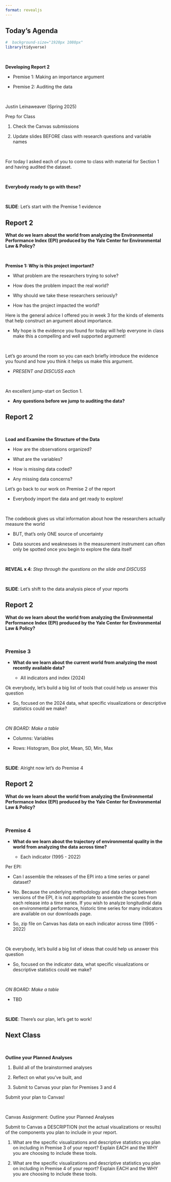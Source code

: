 ```yaml
---
format: revealjs
---
```


## Today's Agenda {background-image="Images/background-data_blue_v4.png" .center}

```r
#  background-size="1920px 1080px"
library(tidyverse)

```

<br>

::: {.r-fit-text}

**Developing Report 2**

- Premise 1: Making an importance argument

- Premise 2: Auditing the data

:::

<br>

::: r-stack
Justin Leinaweaver (Spring 2025)
:::

::: notes
Prep for Class

1. Check the Canvas submissions

2. Update slides BEFORE class with research questions and variable names 

<br>

For today I asked each of you to come to class with material for Section 1 and having audited the dataset.

<br>

**Everybody ready to go with these?**

<br>

**SLIDE**: Let's start with the Premise 1 evidence
:::



## Report 2 {background-image="Images/background-data_blue_v4.png" .center}

**What do we learn about the world from analyzing the Environmental Performance Index (EPI) produced by the Yale Center for Environmental Law & Policy?**

<br>

**Premise 1: Why is this project important?**

- What problem are the researchers trying to solve?

- How does the problem impact the real world?

- Why should we take these researchers seriously?
 
- How has the project impacted the world?

::: notes
Here is the general advice I offered you in week 3 for the kinds of elements that help construct an argument about importance.

- My hope is the evidence you found for today will help everyone in class make this a compelling and well supported argument!

<br>

Let's go around the room so you can each briefly introduce the evidence you found and how you think it helps us make this argument.

- *PRESENT and DISCUSS each*

<br>

An excellent jump-start on Section 1.

- **Any questions before we jump to auditing the data?**
:::



## Report 2 {background-image="Images/background-data_blue_v4.png" .smaller .center}

<br>

::: {.r-fit-text}

**Load and Examine the Structure of the Data**

:::: {.incremental}

- How are the observations organized?

- What are the variables?

- How is missing data coded?

- Any missing data concerns?

::::

:::

::: notes

Let's go back to our work on Premise 2 of the report

- Everybody import the data and get ready to explore!

<br>

The codebook gives us vital information about how the researchers actually measure the world

- BUT, that's only ONE source of uncertainty

- Data sources and weaknesses in the measurement instrument can often only be spotted once you begin to explore the data itself

<br>

**REVEAL x 4**: *Step through the questions on the slide and DISCUSS*

<br>

**SLIDE**: Let's shift to the data analysis piece of your reports

:::



## Report 2 {background-image="Images/background-data_blue_v4.png" .center}

**What do we learn about the world from analyzing the Environmental Performance Index (EPI) produced by the Yale Center for Environmental Law & Policy?**

<br>

### **Premise 3**

- **What do we learn about the current world from analyzing the most recently available data?**

    - All indicators and index (2024)

::: notes

Ok everybody, let's build a big list of tools that could help us answer this question

- So, focused on the 2024 data, what specific visualizations or descriptive statistics could we make?

<br>

*ON BOARD: Make a table*

- Columns: Variables

- Rows: Histogram, Box plot, Mean, SD, Min, Max

<br>

**SLIDE**: Alright now let's do Premise 4

:::



## Report 2 {background-image="Images/background-data_blue_v4.png" .center}

**What do we learn about the world from analyzing the Environmental Performance Index (EPI) produced by the Yale Center for Environmental Law & Policy?**

<br>

### **Premise 4**

- **What do we learn about the trajectory of environmental quality in the world from analyzing the data across time?**

    - Each indicator (1995 - 2022)

::: notes

Per EPI:

- Can I assemble the releases of the EPI into a time series or panel dataset?

- No. Because the underlying methodology and data change between versions of the EPI, it is not appropriate to assemble the scores from each release into a time series. If you wish to analyze longitudinal data on environmental performance, historic time series for many indicators are available on our downloads page.

- So, zip file on Canvas has data on each indicator across time (1995 - 2022)

<br>

Ok everybody, let's build a big list of ideas that could help us answer this question

- So, focused on the indicator data, what specific visualizations or descriptive statistics could we make?

<br>

*ON BOARD: Make a table*

- TBD

<br>

**SLIDE**: There's our plan, let's get to work!

:::




## Next Class {background-image="Images/background-data_blue_v4.png" .center}

<br>

::: {.r-fit-text}

**Outline your Planned Analyses**

1. Build all of the brainstormed analyses

2. Reflect on what you've built, and

3. Submit to Canvas your plan for Premises 3 and 4

:::

::: notes

Submit your plan to Canvas!

<br>

Canvas Assignment: Outline your Planned Analyses

Submit to Canvas a DESCRIPTION (not the actual visualizations or results) of the components you plan to include in your report.

1. What are the specific visualizations and descriptive statistics you plan on including in Premise 3 of your report? Explain EACH and the WHY you are choosing to include these tools.

2. What are the specific visualizations and descriptive statistics you plan on including in Premise 4 of your report? Explain EACH and the WHY you are choosing to include these tools.

:::





















